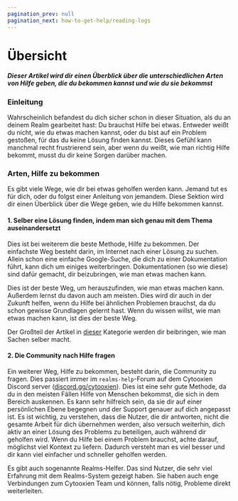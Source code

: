 ```yaml
---
pagination_prev: null
pagination_next: how-to-get-help/reading-logs
---
```


# Übersicht

##### Dieser Artikel wird dir einen Überblick über die unterschiedlichen Arten von Hilfe geben, die du bekommen kannst und wie du sie bekommst

### Einleitung

Wahrscheinlich befandest du dich sicher schon in dieser Situation, als du an deinem Realm gearbeitet hast: Du brauchst Hilfe bei etwas.
Entweder weißt du nicht, wie du etwas machen kannst, oder du bist auf ein Problem gestoßen, für das du keine Lösung finden kannst.
Dieses Gefühl kann manchmal recht frustrierend sein, aber wenn du weißt, wie man richtig Hilfe bekommt, musst du dir keine Sorgen darüber machen.

### Arten, Hilfe zu bekommen

Es gibt viele Wege, wie dir bei etwas geholfen werden kann. Jemand tut es für dich, oder du folgst einer Anleitung von jemandem. Diese Sektion wird dir einen Überblick über die Wege geben, wie du Hilfe bekommen kannst.

#### 1. Selber eine Lösung finden, indem man sich genau mit dem Thema auseinandersetzt

Dies ist bei weiterem die beste Methode, Hilfe zu bekommen. Der einfachste Weg besteht darin, im Internet nach einer Lösung zu suchen.
Allein schon eine einfache Google-Suche, die dich zu einer Dokumentation führt, kann dich um einiges weiterbringen. Dokumentationen (so wie diese) sind dafür gemacht, dir beizubringen, wie man etwas machen kann.

Dies ist der beste Weg, um herauszufinden, wie man etwas machen kann. Außerdem lernst du davon auch am meisten. Dies wird dir auch in der Zukunft helfen, wenn du Hilfe bei ähnlichen Problemen brauchst, da du schon gewisse Grundlagen gelernt hast.
Wenn du wissen willst, wie man etwas machen kann, ist dies der beste Weg.

Der Großteil der Artikel in [dieser](../how-to-get-help) Kategorie werden dir beibringen, wie man Sachen selber macht.

#### 2. Die Community nach Hilfe fragen

Ein weiterer Weg, Hilfe zu bekommen, besteht darin, die Community zu fragen. Dies passiert immer im `realms-help`-Forum auf dem Cytooxien Discord server ([discord.gg/cytooxien](https://discord.gg/cytooxien)).
Dies ist eine sehr gute Methode, da du in den meisten Fällen Hilfe von Menschen bekommst, die sich in dem Bereich auskennen. Es kann sehr hilfreich sein, da sie dir auf einer persönlichen Ebene begegnen und der Support genauer auf dich angepasst ist.
Es ist wichtig, zu verstehen, dass die Nutzer, die dir antworten, nicht die gesamte Arbeit für dich übernehmen werden, also versuch weiterhin, dich aktiv an einer Lösung des Problems zu beteiligen, auch während dir geholfen wird. Wenn du Hilfe bei einem Problem brauchst, achte darauf, möglichst viel Kontext zu liefern. Dadurch versteht man es viel besser und dir kann viel einfacher und schneller geholfen werden.

Es gibt auch sogenannte Realms-Helfer. Das sind Nutzer, die sehr viel Erfahrung mit dem Realms-System gezeigt haben. Sie haben auch enge Verbindungen zum Cytooxien Team und können, falls nötig, Probleme direkt weiterleiten.
